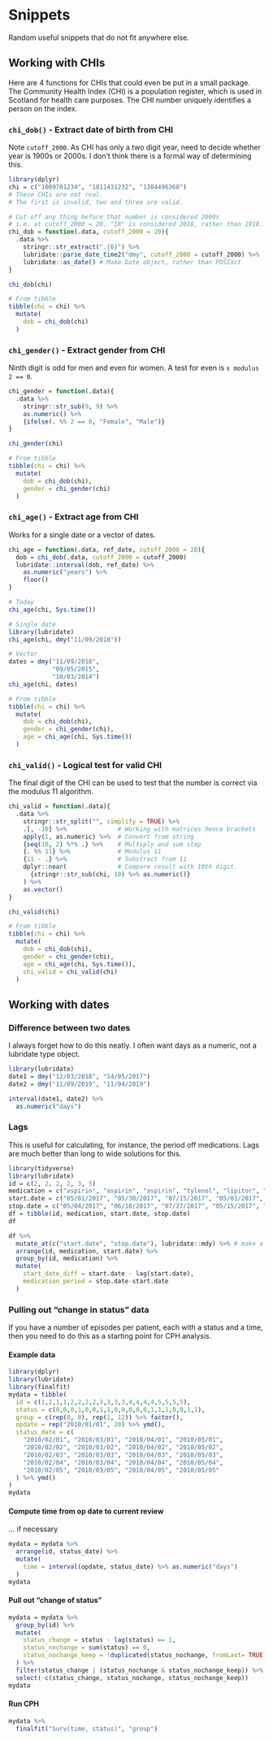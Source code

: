 # Snippets

Random useful snippets that do not fit anywhere else. 

## Working with CHIs

Here are 4 functions for CHIs that could even be put in a small package. 
The Community Health Index (CHI) is a population register, which is used in Scotland for health care purposes. 
The CHI number uniquely identifies a person on the index.

### `chi_dob()` - Extract date of birth from CHI

Note `cutoff_2000`. 
As CHI has only a two digit year, need to decide whether year is 1900s or 2000s. 
I don't think there is a formal way of determining this. 

```r
library(dplyr)
chi = c("1009701234", "1811431232", "1304496368")
# These CHIs are not real. 
# The first is invalid, two and three are valid. 

# Cut-off any thing before that number is considered 2000s
# i.e. at cutoff_2000 = 20, "18" is considered 2018, rather than 1918. 
chi_dob = function(.data, cutoff_2000 = 20){
  .data %>% 
    stringr::str_extract(".{6}") %>% 
    lubridate::parse_date_time2("dmy", cutoff_2000 = cutoff_2000) %>% 
    lubridate::as_date() # Make Date object, rather than POSIXct
}

chi_dob(chi)

# From tibble
tibble(chi = chi) %>% 
  mutate(
    dob = chi_dob(chi)
  )
```

### `chi_gender()` - Extract gender from CHI

Ninth digit is odd for men and even for women. 
A test for even is `x modulus 2 == 0`.

```r
chi_gender = function(.data){
  .data %>% 
    stringr::str_sub(9, 9) %>% 
    as.numeric() %>% 
    {ifelse(. %% 2 == 0, "Female", "Male")}
}

chi_gender(chi)

# From tibble
tibble(chi = chi) %>% 
  mutate(
    dob = chi_dob(chi),
    gender = chi_gender(chi)
  )
```

### `chi_age()` - Extract age from CHI

Works for a single date or a vector of dates.

```r
chi_age = function(.data, ref_date, cutoff_2000 = 20){
  dob = chi_dob(.data, cutoff_2000 = cutoff_2000)
  lubridate::interval(dob, ref_date) %>% 
    as.numeric("years") %>% 
    floor()
}

# Today
chi_age(chi, Sys.time())

# Single date
library(lubridate)
chi_age(chi, dmy("11/09/2018"))

# Vector
dates = dmy("11/09/2018",
            "09/05/2015",
            "10/03/2014")
chi_age(chi, dates)

# From tibble
tibble(chi = chi) %>% 
  mutate(
    dob = chi_dob(chi),
    gender = chi_gender(chi),
    age = chi_age(chi, Sys.time())
  )
```

### `chi_valid()` - Logical test for valid CHI

The final digit of the CHI can be used to test that the number is correct via the modulus 11 algorithm. 

```r
chi_valid = function(.data){
  .data %>% 
    stringr::str_split("", simplify = TRUE) %>% 
    .[, -10] %>%              # Working with matrices hence brackets
    apply(1, as.numeric) %>%  # Convert from string
    {seq(10, 2) %*% .} %>%    # Multiply and sum step
    {. %% 11} %>%             # Modulus 11
    {11 - .} %>%              # Substract from 11
    dplyr::near(              # Compare result with 10th digit. 
      {stringr::str_sub(chi, 10) %>% as.numeric()}
    ) %>% 
    as.vector()
}

chi_valid(chi)

# From tibble
tibble(chi = chi) %>% 
  mutate(
    dob = chi_dob(chi),
    gender = chi_gender(chi),
    age = chi_age(chi, Sys.time()),
    chi_valid = chi_valid(chi)
  )
```

## Working with dates

### Difference between two dates

I always forget how to do this neatly. 
I often want days as a numeric, not a lubridate type object. 

```r
library(lubridate)
date1 = dmy("12/03/2018", "14/05/2017")
date2 = dmy("11/09/2019", "11/04/2019")

interval(date1, date2) %>% 
  as.numeric("days")
```

### Lags

This is useful for calculating, for instance, the period off medications. Lags are much better than long to wide solutions for this. 

```r
library(tidyverse)
library(lubridate)
id = c(2, 2, 2, 2, 3, 5) 
medication = c("aspirin", "aspirin", "aspirin", "tylenol", "lipitor", "advil") 
start.date = c("05/01/2017", "05/30/2017", "07/15/2017", "05/01/2017", "05/06/2017", "05/28/2017")
stop.date = c("05/04/2017", "06/10/2017", "07/27/2017", "05/15/2017", "05/12/2017", "06/13/2017")
df = tibble(id, medication, start.date, stop.date)
df

df %>%
  mutate_at(c("start.date", "stop.date"), lubridate::mdy) %>% # make a date
  arrange(id, medication, start.date) %>% 
  group_by(id, medication) %>% 
  mutate(
    start_date_diff = start.date - lag(start.date),
    medication_period = stop.date-start.date
  )
```

### Pulling out "change in status" data

If you have a number of episodes per patient, each with a status and a time, then you need to do this as a starting point for CPH analysis. 

#### Example data

```r
library(dplyr)
library(lubridate)
library(finalfit)
mydata = tibble(
  id = c(1,1,1,1,2,2,2,2,3,3,3,3,4,4,4,4,5,5,5,5),
  status = c(0,0,0,1,0,0,1,1,0,0,0,0,0,1,1,1,0,0,1,1),
  group = c(rep(0, 8), rep(1, 12)) %>% factor(),
  opdate = rep("2010/01/01", 20) %>% ymd(),
  status_date = c(
    "2010/02/01", "2010/03/01", "2010/04/01", "2010/05/01",
    "2010/02/02", "2010/03/02", "2010/04/02", "2010/05/02",
    "2010/02/03", "2010/03/03", "2010/04/03", "2010/05/03",
    "2010/02/04", "2010/03/04", "2010/04/04", "2010/05/04",
    "2010/02/05", "2010/03/05", "2010/04/05", "2010/05/05"
  ) %>% ymd()
)
mydata
```

#### Compute time from op date to current review
... if necessary

```r
mydata = mydata %>% 
  arrange(id, status_date) %>% 
  mutate(
    time = interval(opdate, status_date) %>% as.numeric("days")
  )
mydata
```

#### Pull out "change of status"
```r
mydata = mydata %>% 
  group_by(id) %>% 
  mutate(
    status_change = status - lag(status) == 1,                          # Mark TRUE if goes from 0 to 1
    status_nochange = sum(status) == 0,                                 # Mark if no change from 0
    status_nochange_keep = !duplicated(status_nochange, fromLast= TRUE) # Mark most recent "no change" episode
  ) %>% 
  filter(status_change | (status_nochange & status_nochange_keep)) %>%  # Filter out other episodes
  select(-c(status_change, status_nochange, status_nochange_keep))      # Remove columns not needed
mydata
```

#### Run CPH
```r
mydata %>% 
  finalfit("Surv(time, status)", "group")
```
